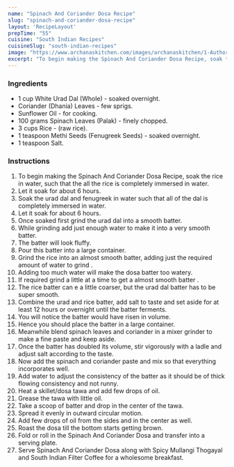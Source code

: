 ---
name: "Spinach And Coriander Dosa Recipe"
slug: "spinach-and-coriander-dosa-recipe"
layout: 'RecipeLayout'
prepTime: "55"
cuisine: "South Indian Recipes"
cuisineSlug: "south-indian-recipes"
image: "https://www.archanaskitchen.com/images/archanaskitchen/1-Author/Shaheen_Ali/Spinach__Coriander_Dosa.jpg"
excerpt: "To begin making the Spinach And Coriander Dosa Recipe, soak the rice in water, such that the all the rice is completely immersed in water"
---

### Ingredients

- 1 cup White Urad Dal (Whole) - soaked overnight.
- Coriander (Dhania) Leaves - few sprigs.
- Sunflower Oil - for cooking.
- 100 grams Spinach Leaves (Palak) - finely chopped.
- 3 cups Rice - (raw rice).
- 1 teaspoon Methi Seeds (Fenugreek Seeds) - soaked overnight.
- 1 teaspoon Salt.

### Instructions

1. To begin making the Spinach And Coriander Dosa Recipe, soak the rice in water, such that the all the rice is completely immersed in water.
1. Let it soak for about 6 hours.
1. Soak the urad dal and fenugreek in water such that all of the dal is completely immersed in water.
1. Let it soak for about 6 hours.
1. Once soaked first grind the urad dal into a smooth batter.
1. While grinding add just enough water to make it into a very smooth batter.
1. The batter will look fluffy.
1. Pour this batter into a large container.
1. Grind the rice into an almost smooth batter, adding just the required amount of water to grind .
1. Adding too much water will make the dosa batter too watery.
1. If required grind a little at a time to get a almost smooth batter .
1. The rice batter can e a little coarser, but the urad dal batter has to be super smooth.
1. Combine the urad and rice batter, add salt to taste and set aside for at least 12 hours or overnight until the batter ferments.
1. You will notice the batter would have risen in volume.
1. Hence you should place the batter in a large container.
1. Meanwhile blend spinach leaves and coriander in a mixer grinder to make a fine paste and keep aside.
1. Once the batter has doubled its volume, stir vigorously with a ladle and adjust salt according to the taste.
1. Now add the spinach and coriander paste and mix so that everything incorporates well.
1. Add water to adjust the consistency of the batter as it should be of thick flowing consistency and not runny.
1. Heat a skillet/dosa tawa and add few drops of oil.
1. Grease the tawa with little oil.
1. Take a scoop of batter and drop in the center of the tawa.
1. Spread it evenly in outward circular motion.
1. Add few drops of oil from the sides and in the center as well.
1. Roast the dosa till the bottom starts getting brown.
1. Fold or roll in the Spinach And Coriander Dosa and transfer into a serving plate.
1. Serve Spinach And Coriander Dosa along with Spicy Mullangi Thogayal and South Indian Filter Coffee  for a wholesome breakfast.
